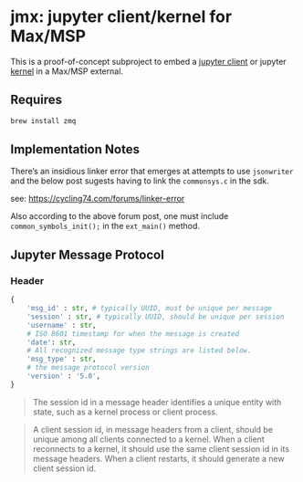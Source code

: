 # jmx: jupyter client/kernel for Max/MSP

This is a proof-of-concept subproject to embed a [jupyter client](https://jupyter-client.readthedocs.io/en/stable/messaging.html) or jupyter [kernel](https://github.com/jupyter-xeus/xeus-python) in a Max/MSP external.

## Requires

```bash
brew install zmq
```

## Implementation Notes

There's an insidious linker error that emerges at attempts to use `jsonwriter` and the below post sugests having to link the `commonsys.c` in the sdk.

see: <https://cycling74.com/forums/linker-error>

Also according to the above forum post, one must include `common_symbols_init();` in the `ext_main()` method.

## Jupyter Message Protocol

### Header

```python
{
    'msg_id' : str, # typically UUID, must be unique per message
    'session' : str, # typically UUID, should be unique per session
    'username' : str,
    # ISO 8601 timestamp for when the message is created
    'date': str,
    # All recognized message type strings are listed below.
    'msg_type' : str,
    # the message protocol version
    'version' : '5.0',
}
```

> The session id in a message header identifies a unique entity with state, such as a kernel process or client process.

> A client session id, in message headers from a client, should be unique among all clients connected to a kernel. When a client reconnects to a kernel, it should use the same client session id in its message headers. When a client restarts, it should generate a new client session id.
